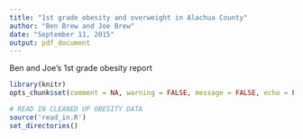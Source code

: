 ```yaml
---
title: "1st grade obesity and overweight in Alachua County"
author: "Ben Brew and Joe Brew"
date: "September 11, 2015"
output: pdf_document
---
```


Ben and Joe's 1st grade obesity report

```r
library(knitr)
opts_chunk$set(comment = NA, warning = FALSE, message = FALSE, echo = FALSE)
```

```r
# READ IN CLEANED UP OBESITY DATA
source('read_in.R')
set_directories()
```

